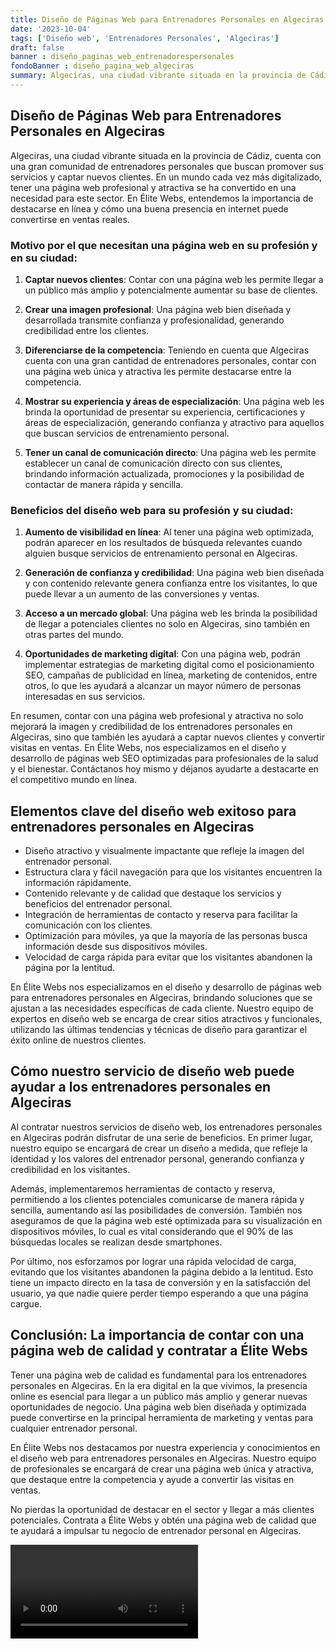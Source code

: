 ```yaml
---
title: Diseño de Páginas Web para Entrenadores Personales en Algeciras
date: '2023-10-04'
tags: ['Diseño web', 'Entrenadores Personales', 'Algeciras']
draft: false
banner : diseño_paginas_web_entrenadorespersonales
fondoBanner : diseño_pagina_web_algeciras
summary: Algeciras, una ciudad vibrante situada en la provincia de Cádiz, cuenta con una gran comunidad de entrenadores personales que buscan promover sus servicios y captar nuevos clientes. En un mundo cada vez más digitalizado, tener una página web profesional y atractiva se ha convertido en una necesidad para este sector. En Élite Webs, entendemos la importancia de destacarse en línea y cómo una buena presencia en internet puede convertirse en ventas reales.
---
```


## Diseño de Páginas Web para Entrenadores Personales en Algeciras

Algeciras, una ciudad vibrante situada en la provincia de Cádiz, cuenta con una gran comunidad de entrenadores personales que buscan promover sus servicios y captar nuevos clientes. En un mundo cada vez más digitalizado, tener una página web profesional y atractiva se ha convertido en una necesidad para este sector. En Élite Webs, entendemos la importancia de destacarse en línea y cómo una buena presencia en internet puede convertirse en ventas reales.

### Motivo por el que necesitan una página web en su profesión y en su ciudad:

1. **Captar nuevos clientes**: Contar con una página web les permite llegar a un público más amplio y potencialmente aumentar su base de clientes.

2. **Crear una imagen profesional**: Una página web bien diseñada y desarrollada transmite confianza y profesionalidad, generando credibilidad entre los clientes.

3. **Diferenciarse de la competencia**: Teniendo en cuenta que Algeciras cuenta con una gran cantidad de entrenadores personales, contar con una página web única y atractiva les permite destacarse entre la competencia.

4. **Mostrar su experiencia y áreas de especialización**: Una página web les brinda la oportunidad de presentar su experiencia, certificaciones y áreas de especialización, generando confianza y atractivo para aquellos que buscan servicios de entrenamiento personal.

5. **Tener un canal de comunicación directo**: Una página web les permite establecer un canal de comunicación directo con sus clientes, brindando información actualizada, promociones y la posibilidad de contactar de manera rápida y sencilla.

### Beneficios del diseño web para su profesión y su ciudad:

1. **Aumento de visibilidad en línea**: Al tener una página web optimizada, podrán aparecer en los resultados de búsqueda relevantes cuando alguien busque servicios de entrenamiento personal en Algeciras.

2. **Generación de confianza y credibilidad**: Una página web bien diseñada y con contenido relevante genera confianza entre los visitantes, lo que puede llevar a un aumento de las conversiones y ventas.

3. **Acceso a un mercado global**: Una página web les brinda la posibilidad de llegar a potenciales clientes no solo en Algeciras, sino también en otras partes del mundo.

4. **Oportunidades de marketing digital**: Con una página web, podrán implementar estrategias de marketing digital como el posicionamiento SEO, campañas de publicidad en línea, marketing de contenidos, entre otros, lo que les ayudará a alcanzar un mayor número de personas interesadas en sus servicios.

En resumen, contar con una página web profesional y atractiva no solo mejorará la imagen y credibilidad de los entrenadores personales en Algeciras, sino que también les ayudará a captar nuevos clientes y convertir visitas en ventas. En Élite Webs, nos especializamos en el diseño y desarrollo de páginas web SEO optimizadas para profesionales de la salud y el bienestar. Contáctanos hoy mismo y déjanos ayudarte a destacarte en el competitivo mundo en línea.

<GifSeo />

<Cta />

## Elementos clave del diseño web exitoso para entrenadores personales en Algeciras

- Diseño atractivo y visualmente impactante que refleje la imagen del entrenador personal.
- Estructura clara y fácil navegación para que los visitantes encuentren la información rápidamente.
- Contenido relevante y de calidad que destaque los servicios y beneficios del entrenador personal.
- Integración de herramientas de contacto y reserva para facilitar la comunicación con los clientes.
- Optimización para móviles, ya que la mayoría de las personas busca información desde sus dispositivos móviles.
- Velocidad de carga rápida para evitar que los visitantes abandonen la página por la lentitud.

En Élite Webs nos especializamos en el diseño y desarrollo de páginas web para entrenadores personales en Algeciras, brindando soluciones que se ajustan a las necesidades específicas de cada cliente. Nuestro equipo de expertos en diseño web se encarga de crear sitios atractivos y funcionales, utilizando las últimas tendencias y técnicas de diseño para garantizar el éxito online de nuestros clientes.

## Cómo nuestro servicio de diseño web puede ayudar a los entrenadores personales en Algeciras

Al contratar nuestros servicios de diseño web, los entrenadores personales en Algeciras podrán disfrutar de una serie de beneficios. En primer lugar, nuestro equipo se encargará de crear un diseño a medida, que refleje la identidad y los valores del entrenador personal, generando confianza y credibilidad en los visitantes.

Además, implementaremos herramientas de contacto y reserva, permitiendo a los clientes potenciales comunicarse de manera rápida y sencilla, aumentando así las posibilidades de conversión. También nos aseguramos de que la página web esté optimizada para su visualización en dispositivos móviles, lo cual es vital considerando que el 90% de las búsquedas locales se realizan desde smartphones.

Por último, nos esforzamos por lograr una rápida velocidad de carga, evitando que los visitantes abandonen la página debido a la lentitud. Esto tiene un impacto directo en la tasa de conversión y en la satisfacción del usuario, ya que nadie quiere perder tiempo esperando a que una página cargue.

## Conclusión: La importancia de contar con una página web de calidad y contratar a Élite Webs

Tener una página web de calidad es fundamental para los entrenadores personales en Algeciras. En la era digital en la que vivimos, la presencia online es esencial para llegar a un público más amplio y generar nuevas oportunidades de negocio. Una página web bien diseñada y optimizada puede convertirse en la principal herramienta de marketing y ventas para cualquier entrenador personal.

En Élite Webs nos destacamos por nuestra experiencia y conocimientos en el diseño web para entrenadores personales en Algeciras. Nuestro equipo de profesionales se encargará de crear una página web única y atractiva, que destaque entre la competencia y ayude a convertir las visitas en ventas.

No pierdas la oportunidad de destacar en el sector y llegar a más clientes potenciales. Contrata a Élite Webs y obtén una página web de calidad que te ayudará a impulsar tu negocio de entrenador personal en Algeciras.

<Video />

<CtaBot job='Entrenadores Personales' city='Algeciras'/>

<Gmaps query='Algeciras+españa+maps' />
